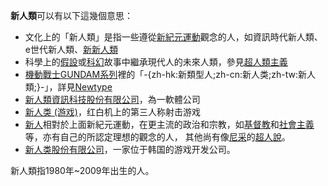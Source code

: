 '''新人類'''可以有以下這幾個意思：

*文化上的「新人類」是指一些遵從[[新紀元運動|新紀元運動]]觀念的人，如資訊時代新人類、e世代新人類、[[新新人類|新新人類]]
*科學上的[[假設|假設]]或[[科幻|科幻]]故事中繼承現代人的未來人類，參見[[超人類主義|超人類主義]]
*[[GUNDAM系列作品列表|機動戰士GUNDAM系列]]裡的「-{zh-hk:新類型人;zh-cn:新人类;zh-tw:新人類;}-」，詳見[[Newtype|Newtype]]
*[[新人類資訊|新人類資訊科技股份有限公司]]，為一軟體公司
*[[新人类_(游戏)|新人类 (游戏)]]，红白机上的第三人称射击游戏
*[[新人|新人]]相對於上面新紀元運動，在更主流的政治和宗教，如[[基督教|基督教]]和[[社會主義|社會主義]]等，亦有自己的所認定理想的觀念的人， 其他尚有像[[尼采|尼采]]的[[超人說|超人說]]。
*[[新人类股份有限公司|新人类股份有限公司]]，一家位于韩国的游戏开发公司。
{{disambig|Cat=三字消歧义}}


新人類指1980年~2009年出生的人。